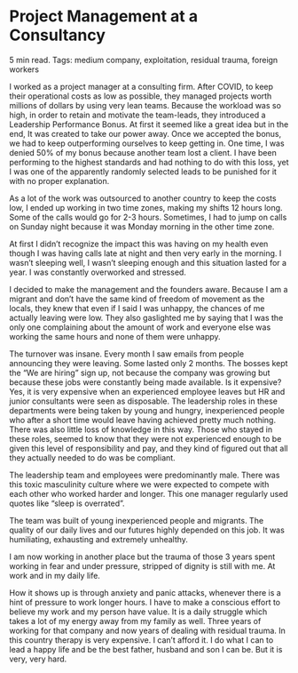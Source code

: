# Project Management at a Consultancy

5 min read.
Tags: medium company, exploitation, residual trauma, foreign workers

I worked as a project manager at a consulting firm. After COVID, to keep their operational costs as low as possible, they managed projects worth millions of dollars by using very lean teams. Because the workload was so high, in order to retain and motivate the team-leads, they introduced a Leadership Performance Bonus. At first it seemed like a great idea but in the end, It was created to take our power away. Once we accepted the bonus, we had to keep outperforming ourselves to keep getting in. One time, I was denied 50% of my bonus because another team lost a client. I have been performing to the highest standards and had nothing to do with this loss, yet I was one of the apparently randomly selected leads to be punished for it with no proper explanation.

As a lot of the work was outsourced to another country to keep the costs low, I ended up working in two time zones, making my shifts 12 hours long. Some of the calls would go for 2-3 hours. Sometimes, I had to jump on calls on Sunday night because it was Monday morning in the other time zone.

At first I didn’t recognize the impact this was having on my health even though I was having calls late at night and then very early in the morning. I wasn’t sleeping well, I wasn’t sleeping enough and this situation lasted for a year. I was constantly overworked and stressed.

I decided to make the management and the founders aware. Because I am a migrant and don’t have the same kind of freedom of movement as the locals, they knew that even if I said I was unhappy, the chances of me actually leaving were low. They also gaslighted me by saying that I was the only one complaining about the amount of work and everyone else was working the same hours and none of them were unhappy.

The turnover was insane. Every month I saw emails from people announcing they were leaving. Some lasted only 2 months. The bosses kept the “We are hiring” sign up, not because the company was growing but because these jobs were constantly being made available. Is it expensive? Yes, it is very expensive when an experienced employee leaves but HR and junior consultants were seen as disposable. The leadership roles in these departments were being taken by young and hungry, inexperienced people who after a short time would leave having achieved pretty much nothing. There was also little loss of knowledge in this way. Those who stayed in these roles, seemed to know that they were not experienced enough to be given this level of responsibility and pay, and they kind of figured out that all they actually needed to do was be compliant.

The leadership team and employees were predominantly male. There was this toxic masculinity culture where we were expected to compete with each other who worked harder and longer. This one manager regularly used quotes like “sleep is overrated”.

The team was built of young inexperienced people and migrants. The quality of our daily lives and our futures highly depended on this job. It was humiliating, exhausting and extremely unhealthy.

I am now working in another place but the trauma of those 3 years spent working in fear and under pressure, stripped of dignity is still with me. At work and in my daily life.

How it shows up is through anxiety and panic attacks, whenever there is a hint of pressure to work longer hours. I have to make a conscious effort to believe my work and my person have value. It is a daily struggle which takes a lot of my energy away from my family as well. Three years of working for that company and now years of dealing with residual trauma. In this country therapy is very expensive. I can’t afford it. I do what I can to lead a happy life and be the best father, husband and son I can be. But it is very, very hard.
